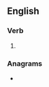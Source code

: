 ==English==

===Verb===
{{head|en|verb form}}

# {{present participle of|en|elope|nocat=1}}

===Anagrams===
* {{anagrams|en|a=egilnop|gin pole}}